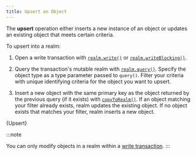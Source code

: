 ```yaml
---
title: Upsert an Object
---
```


The **upsert** operation either inserts a new instance of an object or
updates an existing object that meets certain criteria.

To upsert into a realm:

1. Open a write transaction with [`realm.write()`](https://docs.mongodb.com/realm-sdks/kotlin/latest/library-base/-realm%20-kotlin%20-multiplatform%20-s-d-k/io.realm/-realm/write.html)
   or [`realm.writeBlocking()`](https://docs.mongodb.com/realm-sdks/kotlin/latest/library-base/-realm%20-kotlin%20-multiplatform%20-s-d-k/io.realm/-realm/write-blocking.html).

1. Query the transaction's mutable realm with [`realm.query()`](https://docs.mongodb.com/realm-sdks/kotlin/latest/library-base/-realm%20-kotlin%20-multiplatform%20-s-d-k/io.realm.query/-realm-query/query.html).
   Specify the object type as a type parameter passed to `query()`.
   Filter your criteria with unique identifying criteria for the
   object you want to upsert.

1. Insert a new object with the same primary key as the object returned
   by the previous query (if it exists) with [`copyToRealm()`](https://docs.mongodb.com/realm-sdks/kotlin/latest/library-base/-realm%20-kotlin%20-multiplatform%20-s-d-k/io.realm/-mutable-realm/copy-to-realm.html).
   If an object matching your filter already exists, realm updates the
   existing object. If no object exists that matches your filter, realm
   inserts a new object.

<CodeBlock language="kotlin">{Upsert}</CodeBlock>

:::note

You can only modify objects in a realm within a
[write transaction](/sdk/kotlin/realm-database/write-transactions).
:::